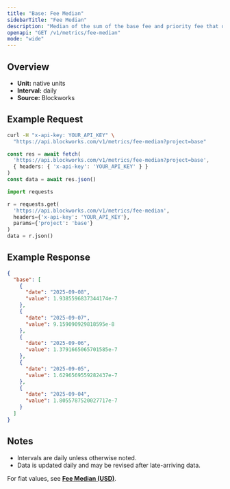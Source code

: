 ```yaml
---
title: "Base: Fee Median"
sidebarTitle: "Fee Median"
description: "Median of the sum of the base fee and priority fee that day in native chain token"
openapi: "GET /v1/metrics/fee-median"
mode: "wide"
---
```


## Overview

- **Unit:** native units
- **Interval:** daily
- **Source:** Blockworks

## Example Request

<CodeGroup>

```bash cURL
curl -H "x-api-key: YOUR_API_KEY" \
  "https://api.blockworks.com/v1/metrics/fee-median?project=base"
```

```typescript TypeScript
const res = await fetch(
  'https://api.blockworks.com/v1/metrics/fee-median?project=base',
  { headers: { 'x-api-key': 'YOUR_API_KEY' } }
)
const data = await res.json()
```

```python Python
import requests

r = requests.get(
  'https://api.blockworks.com/v1/metrics/fee-median',
  headers={'x-api-key': 'YOUR_API_KEY'},
  params={'project': 'base'}
)
data = r.json()
```

</CodeGroup>

## Example Response

```json
{
  "base": [
    {
      "date": "2025-09-08",
      "value": 1.9385596837344174e-7
    },
    {
      "date": "2025-09-07",
      "value": 9.159090929818595e-8
    },
    {
      "date": "2025-09-06",
      "value": 1.3791665065701585e-7
    },
    {
      "date": "2025-09-05",
      "value": 1.6296569559282437e-7
    },
    {
      "date": "2025-09-04",
      "value": 1.8055787520027717e-7
    }
  ]
}
```

## Notes
- Intervals are daily unless otherwise noted.
- Data is updated daily and may be revised after late-arriving data.

<Note>For fiat values, see **[Fee Median (USD)](./fee-median-usd)**.</Note>